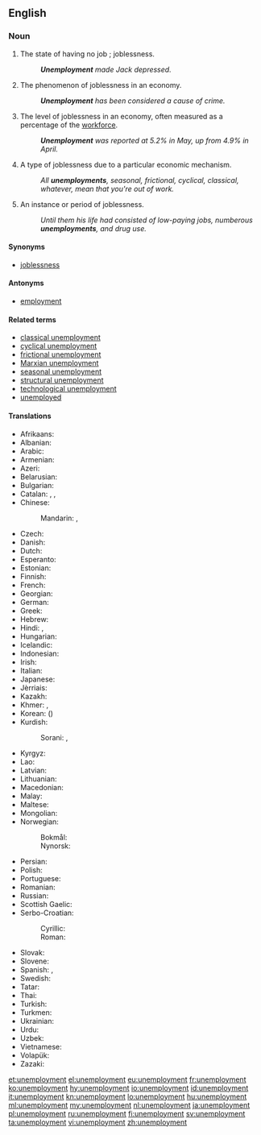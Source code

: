 ==English==

===Noun===
{{en-noun|~|unemployments}}

# The state of having no job<!--pertinent?, which may cause late [[filial life]]-->; joblessness.
#: '''''Unemployment''' made Jack depressed.''
# The phenomenon of joblessness in an economy.
#: '''''Unemployment''' has been considered a cause of crime.''
# The level of joblessness in an economy, often measured as a percentage of the [[workforce]].
#: '''''Unemployment''' was reported at 5.2% in May, up from 4.9% in April.''
# {{context|countable|lang=en}} A type of joblessness due to a particular economic mechanism.
#: ''All '''unemployments''', seasonal, frictional, cyclical, classical, whatever, mean that you're out of work.''
# {{context|countable|lang=en}} An instance or period of joblessness.
#: ''Until them his life had consisted of low-paying jobs, numberous '''unemployments''', and drug use.''

====Synonyms====
* [[joblessness]]

====Antonyms====
* [[employment]]

====Related terms====
* [[classical unemployment]]
* [[cyclical unemployment]]
* [[frictional unemployment]]
* [[Marxian unemployment]]
* [[seasonal unemployment]]
* [[structural unemployment]]
* [[technological unemployment]]
* [[unemployed]]

====Translations====
{{trans-top|joblessness}}
* Afrikaans: {{t|af|werkloosheid}}
* Albanian: {{t|sq|papunësi}}
* Arabic: {{t|ar|بطالة|f|tr=biṭāla|sc=Arab}}
* Armenian: {{t|hy|գործազրկություն|sc=Armn}}
* Azeri: {{t|az|işsizlik}}
* Belarusian: {{t|be|беспрацоўя|n|tr=bjespracóŭja|sc=Cyrl}}
* Bulgarian: {{t+|bg|безработица|f|tr=bezrabótica|sc=Cyrl}}
* Catalan: {{t+|ca|atur|m}}, {{t|ca|parada forçosa|f}}, {{t|ca|manca de treball|f}}
* Chinese:
*: Mandarin: {{t|cmn|失業|sc=Hani}}, {{t|cmn|失业|tr=shīyè|sc=Hani}}
* Czech: {{t|cs|nezaměstnanost|f}}
* Danish: {{t+|da|arbejdsløshed|c}}
* Dutch: {{t+|nl|werkloosheid|f}}
* Esperanto: {{t|eo|maldungo}}
* Estonian: {{t|et|tööpuudus}}
* Finnish: {{t+|fi|työttömyys}}
* French: {{t+|fr|chômage|m}}
* Georgian: {{t|ka|უმუშევრობა|sc=Geor}}
* German: {{t+|de|Arbeitslosigkeit|f}}
* Greek: {{t+|el|ανεργία|f|tr=anergía}}
* Hebrew: {{t+|he|אבטלה|f|tr=av"talah}}
* Hindi: {{t|hi|बेरोज़गारी|f|tr=berozgārī|sc=Deva}}, {{t|hi|बेकारी|f|tr=bekārī|sc=Deva}}
* Hungarian: {{t+|hu|munkanélküliség}}
* Icelandic: {{t+|is|atvinnuleysi}}
* Indonesian: {{t+|id|pengangguran}}
* Irish: {{t|ga|dífhostaíocht}}
* Italian: {{t+|it|disoccupazione|f}}
* Japanese: {{t+|ja|失業|tr=しつぎょう, shitsugyō|sc=Jpan}}
* Jèrriais: {{t|roa-jer|d'sempliai|m}}
* Kazakh: {{t|kk|жұмыссыздық|tr=jumıssızdıq|sc=Cyrl}}
* Khmer: {{t+|km|និកម្មភាព|tr=ni kam pheap|sc=Khmr}}, {{t|km|អកម្មភាព|tr=ak kam pheap|sc=Khmr}}
* Korean: {{t+|ko|실업|tr=sireop|sc=Kore}} ({{t+|ko|失業|sc=Kore}})
* Kurdish:
*: Sorani: {{t|ku|بێ ئیشی|sc=ku-Arab}}, {{t+|ku|بێکاری|sc=ku-Arab}}
{{trans-mid}}
* Kyrgyz: {{t|ky|жумушсуздук|tr=cumuşsuzduk|sc=Cyrl}}
* Lao: {{t+|lo|ໄພຫວ່າງງານ|tr=phai-wāng-ngān|sc=Laoo}}
* Latvian: {{t|lv|bezdarbs}}
* Lithuanian: {{t+|lt|nedarbas}}
* Macedonian: {{t|mk|невработеност|f|tr=nevrabótenost|sc=Cyrl}}
* Malay: {{t|ms|pengangguran}}
* Maltese: {{t|mt|qgħad}}
* Mongolian: {{t|mn|ажилгүйдэл|tr=ažilgüjdel|sc=Cyrl}}
* Norwegian:
*: Bokmål: {{t+|nb|arbeidsledighet|m}}
*: Nynorsk: {{t|nn|arbeidsløyse|f}}
* Persian: {{t|fa|بی‌کاری|tr=bi-kâri|sc=fa-Arab}}
* Polish: {{t+|pl|bezrobocie|n}}
* Portuguese: {{t|pt|desemprego|m}}
* Romanian: {{t+|ro|șomaj|n}}
* Russian: {{t+|ru|безработица|f|tr=bezrabótica}}
* Scottish Gaelic: {{t|gd|cion-cosnaidh|m}}
* Serbo-Croatian:
*: Cyrillic: {{t|sh|незапосленост|f|sc=Cyrl}}
*: Roman: {{t|sh|nezaposlenost|f}}
* Slovak: {{t|sk|nezamestnanosť|f}}
* Slovene: {{t|sl|brezposelnost|f}}
* Spanish: {{t+|es|desempleo|m}}, {{t+|es|paro}} {{qualifier|Spain}}
* Swedish: {{t+|sv|arbetslöshet}}
* Tatar: {{t+|tt|эшсезлек|tr=eşsezlek|sc=Cyrl}}
* Thai: {{t|th|การว่างงาน|tr=gaan-wâang-ngaan|sc=Thai}}
* Turkish: {{t+|tr|işsizlik}}
* Turkmen: {{t|tk|işsizlik}}
* Ukrainian: {{t+|uk|безробіття|n|tr=bezrobíttja|sc=Cyrl}}
* Urdu: {{t|ur|بیکاری|f|tr=bekārī|sc=ur-Arab}}
* Uzbek: {{t|uz|ishsizlik}}
* Vietnamese: {{t+|vi|thất nghiệp|alt=sự thất nghiệp}}
* Volapük: {{t+|vo|nenvob}}
* Zazaki: {{t|zza|bêkariye|f}}
{{trans-bottom}}

[[et:unemployment]]
[[el:unemployment]]
[[eu:unemployment]]
[[fr:unemployment]]
[[ko:unemployment]]
[[hy:unemployment]]
[[io:unemployment]]
[[id:unemployment]]
[[it:unemployment]]
[[kn:unemployment]]
[[lo:unemployment]]
[[hu:unemployment]]
[[ml:unemployment]]
[[my:unemployment]]
[[nl:unemployment]]
[[ja:unemployment]]
[[pl:unemployment]]
[[ru:unemployment]]
[[fi:unemployment]]
[[sv:unemployment]]
[[ta:unemployment]]
[[vi:unemployment]]
[[zh:unemployment]]